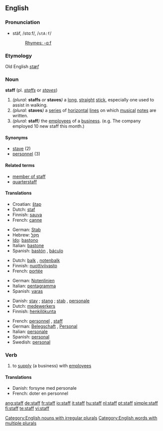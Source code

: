 ==English==

===Pronunciation===
* stäf, /stɑːf/, /<tt>stA:f</tt>/
*: [[Rhymes:English:-ɑːf|Rhymes: -ɑːf]]
<!-- is there also an -æf pronunciation? -->

===Etymology===
Old English ''[[stæf]]''

===Noun===
'''staff''' (pl. ''[[staffs]]'' or ''[[staves]]'')

# ''(plural:'' '''staffs''' ''or'' '''staves''''')''  a [[long]], [[straight]] [[stick]], especially one used to assist in walking.
# ''(plural:'' '''staves''''')'' a [[series]] of [[horizontal]] [[line]]s on which [[music]]al [[note]]s are written.
# ''(plural:'' '''staff''''')'' the [[employee]]s of a [[business]]. (e.g. The company employed 10 new staff this month.)

====Synonyms====
* [[stave]] (2)
* [[personnel]] (3)

====Related terms====
* [[member of staff]]
* [[quarterstaff]]

====Translations====
{{trans-top|a long, straight stick}}
* Croatian: [[štap]] {{m}}
* Dutch: [[:nl:staf|staf]] {{m}}
* Finnish: [[sauva]]
* French: [[canne]] {{f}}
{{trans-mid}}
* German: [[Stab]] {{m}}
* Hebrew: [[מקל|מַקֵּל]] {{m}}
* [[Ido]]: [[bastono]]
* Italian: [[bastone]] {{m}}
* Spanish: [[bastón]] {{m}}, [[báculo]] {{m}}
{{trans-bottom}}

{{trans-top|a series of horizontal lines}}
* Dutch: [[:nl:balk|balk]] {{m}}, [[:nl:notenbalk|notenbalk]] {{m}}
* Finnish: [[nuottiviivasto]]
* French: [[portée]] {{f}}
{{trans-mid}}
* German: [[Notenlinien]] {{f|p}}
* Italian: [[pentagramma]] {{m}}
* Spanish: [[varas]] {{f|p}}
{{trans-bottom}}

{{trans-top|the employees of a business}}
* Danish: [[stav]] {{c}}; [[stang]] {{c}}; [[stab]] {{c}}, [[personale]] {{n}}
* Dutch: [[:nl:medewerkers|medewerkers]] {{m|p}}
* Finnish: [[henkilökunta]]
{{trans-mid}}
* French: [[personnel]] {{m}}, [[staff#French|staff]] {{m}}
* German: [[Belegschaft]] {{f}}, [[Personal]] {{n}}
* Italian: [[personale]] {{m}}
* Spanish: [[personal]] {{m}}
* Swedish: [[personal]]
{{trans-bottom}}

===Verb===
{{en-verb}}

# {{transitive}} to [[supply]] (a business) with [[employee]]s

====Translations====
* Danish: forsyne med personale
* French: doter en personnel

[[Category:English nouns with irregular plurals]]
[[Category:English words with multiple plurals]]

[[ang:staff]]
[[de:staff]]
[[fr:staff]]
[[io:staff]]
[[it:staff]]
[[hu:staff]]
[[nl:staff]]
[[pt:staff]]
[[simple:staff]]
[[fi:staff]]
[[te:staff]]
[[vi:staff]]